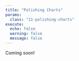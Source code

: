 ```yaml
---
title: "Polishing Charts"
params:
  class: "11-polishing-charts"
execute:
  echo: false
  warning: false
  message: false
---
```


Coming soon!